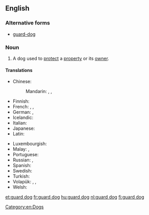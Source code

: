 {{also|guard-dog}}
==English==
{{wikipedia}}

===Alternative forms===
* [[guard-dog]]

===Noun===
{{en-noun|head=[[guard]] [[dog]]}}

# A dog used to [[protect]] a [[property]] or its [[owner]].

====Translations====
{{trans-top|dog used to protect a property or its owner}}
* Chinese:
*: Mandarin: {{t|cmn|看門狗|sc=Hani}}, {{t+|cmn|看门狗|tr=kānméngǒu|sc=Hani}}, {{t+|cmn|看家狗|tr=kānjiāgǒu|sc=Hani}}
* Finnish: {{t+|fi|vahtikoira}}
* French: {{t+|fr|mâtin|m}}, {{t+|fr|chien de garde|m}}, {{t|fr|chienne de garde|f}}
* German: {{t|de|Wachhund|m}}, {{t|de|Wachhündin|f}}
* Icelandic: {{t|is|varðhundur|m}}
* Italian: {{t|it|cane da guardia|m}}
* Japanese: {{t|ja|番犬|tr=ばんけん, banken|sc=Jpan}}
* Latin: {{t|la|canis custos|m}}
{{trans-mid}}
* Luxembourgish: {{t|lb|Wuechthond|m}}
* Malay: {{t|ms|anjing penjaga}}, {{t|ms|anjing pengawal}}
* Portuguese: {{t|pt|cão de guarda|m}}
* Russian: {{t|ru|сторожево́й пёс|m|tr=storoževój pjos}}, {{t|ru|сторожева́я соба́ка|f}}
* Spanish: {{t|es|perro guardián|m}}
* Swedish: {{t|sv|vakthund|c}}
* Turkish: {{t|tr|bekçi köpeği}}
* Volapük: {{qualifier|♂♀}} {{t|vo|galedadog}}, {{qualifier|♂}} {{t|vo|galedahidog}}, {{qualifier|♀}} {{t|vo|galedajidog}}
* Welsh: {{t|cy|gwarchodgi}}
{{trans-bottom}}

[[Category:en:Dogs]]

[[et:guard dog]]
[[fr:guard dog]]
[[hu:guard dog]]
[[nl:guard dog]]
[[fi:guard dog]]